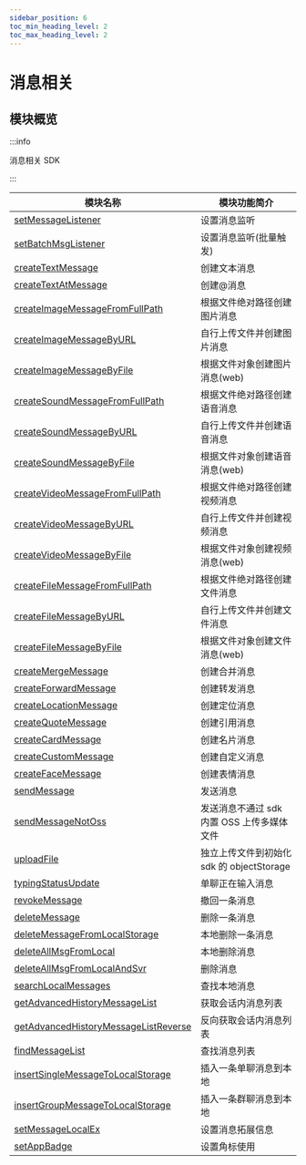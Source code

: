 ```yaml
---
sidebar_position: 6
toc_min_heading_level: 2
toc_max_heading_level: 2
---
```


# 消息相关

## 模块概览

:::info

消息相关 SDK

:::

| 模块名称                                                                                               | 模块功能简介                               |
| ------------------------------------------------------------------------------------------------------ | ------------------------------------------ |
| [setMessageListener](docs/sdks/api/message/setMessageListener.mdx)                                     | 设置消息监听                               |
| [setBatchMsgListener](docs/sdks/api/message/setBatchMsgListener.mdx)                                   | 设置消息监听(批量触发)                     |
| [createTextMessage](docs/sdks/api/message/createTextMessage.mdx)                                       | 创建文本消息                               |
| [createTextAtMessage](docs/sdks/api/message/createTextAtMessage.mdx)                                   | 创建@消息                                  |
| [createImageMessageFromFullPath](docs/sdks/api/message/createImageMessageFromFullPath.mdx)             | 根据文件绝对路径创建图片消息               |
| [createImageMessageByURL](docs/sdks/api/message/createImageMessageByURL.mdx)                           | 自行上传文件并创建图片消息                 |
| [createImageMessageByFile](docs/sdks/api/message/createImageMessageByFile.mdx)                         | 根据文件对象创建图片消息(web)              |
| [createSoundMessageFromFullPath](docs/sdks/api/message/createSoundMessageFromFullPath.mdx)             | 根据文件绝对路径创建语音消息               |
| [createSoundMessageByURL](docs/sdks/api/message/createSoundMessageByURL.mdx)                           | 自行上传文件并创建语音消息                 |
| [createSoundMessageByFile](docs/sdks/api/message/createSoundMessageByFile.mdx)                         | 根据文件对象创建语音消息(web)              |
| [createVideoMessageFromFullPath](docs/sdks/api/message/createVideoMessageFromFullPath.mdx)             | 根据文件绝对路径创建视频消息               |
| [createVideoMessageByURL](docs/sdks/api/message/createVideoMessageByURL.mdx)                           | 自行上传文件并创建视频消息                 |
| [createVideoMessageByFile](docs/sdks/api/message/createVideoMessageByFile.mdx)                         | 根据文件对象创建视频消息(web)              |
| [createFileMessageFromFullPath](docs/sdks/api/message/createFileMessageFromFullPath.mdx)               | 根据文件绝对路径创建文件消息               |
| [createFileMessageByURL](docs/sdks/api/message/createFileMessageByURL.mdx)                             | 自行上传文件并创建文件消息                 |
| [createFileMessageByFile](docs/sdks/api/message/createFileMessageByFile.mdx)                           | 根据文件对象创建文件消息(web)              |
| [createMergeMessage](docs/sdks/api/message/createMergeMessage.mdx)                                     | 创建合并消息                               |
| [createForwardMessage](docs/sdks/api/message/createForwardMessage.mdx)                                 | 创建转发消息                               |
| [createLocationMessage](docs/sdks/api/message/createLocationMessage.mdx)                               | 创建定位消息                               |
| [createQuoteMessage](docs/sdks/api/message/createQuoteMessage.mdx)                                     | 创建引用消息                               |
| [createCardMessage](docs/sdks/api/message/createCardMessage.mdx)                                       | 创建名片消息                               |
| [createCustomMessage](docs/sdks/api/message/createCustomMessage.mdx)                                   | 创建自定义消息                             |
| [createFaceMessage](docs/sdks/api/message/createFaceMessage.mdx)                                       | 创建表情消息                               |
| [sendMessage](docs/sdks/api/message/sendMessage.mdx)                                                   | 发送消息                                   |
| [sendMessageNotOss](docs/sdks/api/message/sendMessageNotOss.mdx)                                       | 发送消息不通过 sdk 内置 OSS 上传多媒体文件 |
| [uploadFile](docs/sdks/api/message/uploadFile.mdx)                                                     | 独立上传文件到初始化 sdk 的 objectStorage  |
| [typingStatusUpdate](docs/sdks/api/message/typingStatusUpdate.mdx)                                     | 单聊正在输入消息                           |
| [revokeMessage](docs/sdks/api/message/revokeMessage.mdx)                                               | 撤回一条消息                               |
| [deleteMessage](docs/sdks/api/message/deleteMessage.mdx)                                               | 删除一条消息                               |
| [deleteMessageFromLocalStorage](docs/sdks/api/message/deleteMessageFromLocalStorage.mdx)               | 本地删除一条消息                           |
| [deleteAllMsgFromLocal](docs/sdks/api/message/deleteAllMsgFromLocal.mdx)                               | 本地删除消息                               |
| [deleteAllMsgFromLocalAndSvr](docs/sdks/api/message/deleteAllMsgFromLocalAndSvr.mdx)                   | 删除消息                                   |
| [searchLocalMessages](docs/sdks/api/message/searchLocalMessages.mdx)                                   | 查找本地消息                               |
| [getAdvancedHistoryMessageList](docs/sdks/api/message/getAdvancedHistoryMessageList.mdx)               | 获取会话内消息列表                         |
| [getAdvancedHistoryMessageListReverse](docs/sdks/api/message/getAdvancedHistoryMessageListReverse.mdx) | 反向获取会话内消息列表                     |
| [findMessageList](docs/sdks/api/message/findMessageList.mdx)                                           | 查找消息列表                               |
| [insertSingleMessageToLocalStorage](docs/sdks/api/message/insertSingleMessageToLocalStorage.mdx)       | 插入一条单聊消息到本地                     |
| [insertGroupMessageToLocalStorage](docs/sdks/api/message/insertGroupMessageToLocalStorage.mdx)         | 插入一条群聊消息到本地                     |
| [setMessageLocalEx](docs/sdks/api/message/setMessageLocalEx.mdx)                                       | 设置消息拓展信息                           |
| [setAppBadge](docs/sdks/api/message/setAppBadge.mdx)                                                   | 设置角标使用                               |
